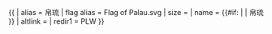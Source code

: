 {{ {{{1<noinclude>|country showdata</noinclude>}}}
| alias = 帛琉
| flag alias = Flag of Palau.svg
| size = {{{size|}}}
| name = {{#if: {{{name|}}} | {{{name|}}} | 帛琉 }}
| altlink = {{{altlink|}}}
<noinclude>
| redir1 = PLW
</noinclude>
}}